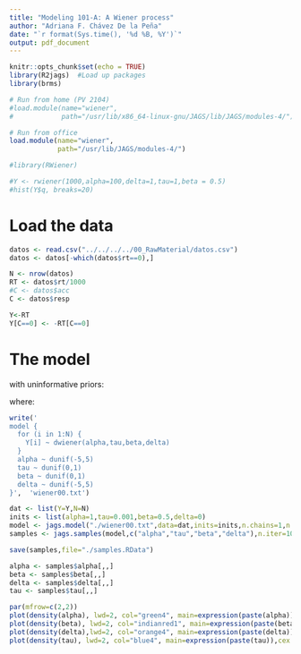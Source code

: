 ```yaml
---
title: "Modeling 101-A: A Wiener process"
author: "Adriana F. Chávez De la Peña"
date: "`r format(Sys.time(), '%d %B, %Y')`"
output: pdf_document
---
```


```r
knitr::opts_chunk$set(echo = TRUE)
library(R2jags)  #Load up packages
library(brms)

# Run from home (PV 2104)
#load.module(name="wiener",
#            path="/usr/lib/x86_64-linux-gnu/JAGS/lib/JAGS/modules-4/")

# Run from office
load.module(name="wiener",
            path="/usr/lib/JAGS/modules-4/")
```

```r
#library(RWiener)

#Y <- rwiener(1000,alpha=100,delta=1,tau=1,beta = 0.5)
#hist(Y$q, breaks=20)
```

# Load the data

```r
datos <- read.csv("../../../../00_RawMaterial/datos.csv")
datos <- datos[-which(datos$rt==0),]

N <- nrow(datos)
RT <- datos$rt/1000
#C <- datos$acc
C <- datos$resp

Y<-RT
Y[C==0] <- -RT[C==0]
```

# The model

\begin{align*}
Y = (Choice,RT)
\end{align*}

\begin{align*}
Y_{ijk} \sim \mbox{Wiener}(\alpha_j,\tau_j,\beta_j,\delta_j)
\end{align*}

with uninformative priors:

\begin{align*}
\alpha_j \sim \mbox{Uniform}(0,100)\\
\tau_j \sim \mbox{InverseGamma}(0.5,0.5)\\
\beta_j \sim \mbox{Uniform}(0,1)\\
\delta_j \sim \mbox{Normal}(0,20)\\
\end{align*}

where:

\begin{align*}
\alpha && \mbox{Threshold separation} && \alpha &> 0\\
\tau && \mbox{Non-decision time} && \tau &> 0\\
\beta && \mbox{Bias towards "Yes"} && 0 < &\beta < 1\\
\delta && \mbox{Drift rate} && \delta \sim &\mbox{Normal}(0,1)\\
\end{align*}

```r
write('
model {
  for (i in 1:N) {
    Y[i] ~ dwiener(alpha,tau,beta,delta)
  }
  alpha ~ dunif(-5,5)
  tau ~ dunif(0,1)
  beta ~ dunif(0,1)
  delta ~ dunif(-5,5)
}',  'wiener00.txt')
```

```r
dat <- list(Y=Y,N=N)
inits <- list(alpha=1,tau=0.001,beta=0.5,delta=0)
model <- jags.model("./wiener00.txt",data=dat,inits=inits,n.chains=1,n.adapt=0)
samples <- jags.samples(model,c("alpha","tau","beta","delta"),n.iter=1000,thin=1)

save(samples,file="./samples.RData")
```

```r
alpha <- samples$alpha[,,]
beta <- samples$beta[,,]
delta <- samples$delta[,,]
tau <- samples$tau[,,]
```

```r
par(mfrow=c(2,2))
plot(density(alpha), lwd=2, col="green4", main=expression(paste(alpha)),cex.main=3)
plot(density(beta), lwd=2, col="indianred1", main=expression(paste(beta)),cex.main=2.6)
plot(density(delta),lwd=2, col="orange4", main=expression(paste(delta)),cex.main=3)
plot(density(tau), lwd=2, col="blue4", main=expression(paste(tau)),cex.main=3)
```